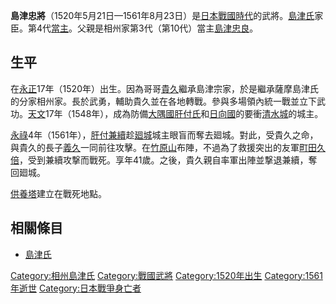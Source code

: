 {{unreferenced|time=2016-10-09T12:30:04+00:00}}
{{日本武士
|名稱= 島津 忠將
|圖片名稱= 
|圖片大小= 
|圖片說明= 
|時代= [[日本戰國時代|日本戰國時代]]
|出生日期= [[永正|永正]]17年5月5日（1520年5月21日）
|出生地點= 
|逝世日期= [[永祿|永祿]]4年7月13日（1561年8月23日）
|逝世地點= 
|假名= 
|羅馬字= 
|幼名= 
|改名= 
|别名= 又四郎（通稱）
|諡号= 
|神号= 
|戒名= 心翁大安居士
|洗禮名= 
|墓所= 清水[[楞巖寺|楞巖寺]]
|朝廷官位= [[右馬頭|右馬頭]]
|幕府職位= 
|主君= [[島津貴久|島津貴久]]
|藩= 
|氏族= [[島津氏|島津氏]]{{tsl|ja|相州家}}
|父母= 父：[[島津忠良|島津忠良]]<BR>母：[[寬庭夫人|寬庭夫人]]（[[島津重久|島津重久]]的女兒）
|養父= 
|養母= 
|兄弟= 兄：[[島津貴久|貴久]]<BR>弟：[[島津尚久|尚久]]
|姐妹= 姐：御南（[[肝付兼續|肝付兼續]]室）、御隅（[[樺山善久|樺山善久]]室）、<BR>妹：[[種子島時堯|種子島時堯]]室（後來成為[[肝付兼盛|肝付兼盛]]室）、[[島津義久|島津義久]]室
|正室= [[佐多忠成|佐多忠成]]的女兒
|側室= 
|嗣子= '''[[島津以久|以久]]'''
|嗣女= 	[[入來院重豐|入來院重豐]]室、[[島津忠長|島津忠長]]室
|養子= 
|養女= 種子島時堯的女兒
}}
{{japanese|japanese=島津 忠将|kana=しまづ ただまさ|romaji=Shimazu Tadamasa|舊寫=島津 忠將}}
'''島津忠將'''（1520年5月21日—1561年8月23日）是[[日本戰國時代|日本戰國時代]]的武將。[[島津氏|島津氏]]家臣。{{tsl|ja|相州家}}第4代[[當主|當主]]。父親是相州家第3代（{{tsl|ja|伊作家}}第10代）當主[[島津忠良|島津忠良]]。

== 生平 ==
在[[永正|永正]]17年（1520年）出生。因為哥哥[[島津貴久|貴久]]繼承島津宗家，於是繼承薩摩島津氏的分家相州家。長於武勇，輔助貴久並在各地轉戰。參與多場領內統一戰並立下武功。[[天文_(後奈良天皇)|天文]]17年（1548年），成為防備[[大隅國|大隅國]][[肝付氏|肝付氏]]和[[日向國|日向國]]{{tsl|ja|伊東氏}}的要衝[[清水城|清水城]]的城主。

[[永祿|永祿]]4年（1561年），[[肝付兼續|肝付兼續]]趁[[廻城|廻城]]城主眼盲而奪去廻城。對此，受貴久之命，與貴久的長子[[島津義久|義久]]一同前往攻擊。在[[竹原山|竹原山]]布陣，不過為了救援突出的友軍[[町田久倍|町田久倍]]，受到兼續攻撃而戰死。享年41歲。之後，貴久親自率軍出陣並撃退兼續，奪回廻城。

[[供養塔|供養塔]]建立在戰死地點。

== 相關條目 ==
*[[島津氏|島津氏]]

{{島津氏歷代當主|島津相州家|第4代}}
[[Category:相州島津氏|Category:相州島津氏]]
[[Category:戰國武將|Category:戰國武將]]
[[Category:1520年出生|Category:1520年出生]]
[[Category:1561年逝世|Category:1561年逝世]]
[[Category:日本戰爭身亡者|Category:日本戰爭身亡者]]